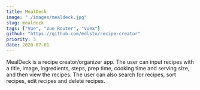 ```yaml
---
title: MealDeck
image: "./images/mealdeck.jpg"
slug: mealdeck
tags: ["Vue", "Vue Router", "Vuex"]
github: "https://github.com/edlsto/recipe-creator"
priority: 3
date: 2020-07-01
---
```


MealDeck is a recipe creator/organizer app. The user can input recipes with a title, image, ingredients, steps, prep time, cooking time and serving size, and then view the recipes. The user can also search for recipes, sort recipes, edit recipes and delete recipes.
